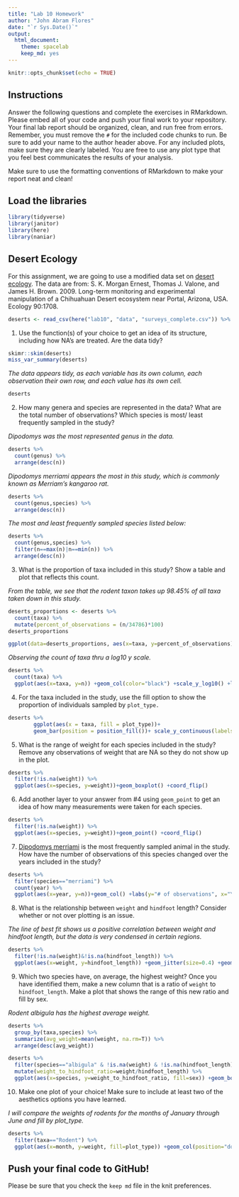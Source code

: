 ```yaml
---
title: "Lab 10 Homework"
author: "John Abram Flores"
date: "`r Sys.Date()`"
output:
  html_document: 
    theme: spacelab
    keep_md: yes
---
```


```r
knitr::opts_chunk$set(echo = TRUE)
```

## Instructions
Answer the following questions and complete the exercises in RMarkdown. Please embed all of your code and push your final work to your repository. Your final lab report should be organized, clean, and run free from errors. Remember, you must remove the `#` for the included code chunks to run. Be sure to add your name to the author header above. For any included plots, make sure they are clearly labeled. You are free to use any plot type that you feel best communicates the results of your analysis.  

Make sure to use the formatting conventions of RMarkdown to make your report neat and clean!  

## Load the libraries
```r
library(tidyverse)
library(janitor)
library(here)
library(naniar)
``` 

## Desert Ecology
For this assignment, we are going to use a modified data set on [desert ecology](http://esapubs.org/archive/ecol/E090/118/). The data are from: S. K. Morgan Ernest, Thomas J. Valone, and James H. Brown. 2009. Long-term monitoring and experimental manipulation of a Chihuahuan Desert ecosystem near Portal, Arizona, USA. Ecology 90:1708.
```r
deserts <- read_csv(here("lab10", "data", "surveys_complete.csv")) %>% clean_names
```

1. Use the function(s) of your choice to get an idea of its structure, including how NA's are treated. Are the data tidy?  
```r
skimr::skim(deserts)
miss_var_summary(deserts)
```

*The data appears tidy, as each variable has its own column, each observation their own row, and each value has its own cell.*
```r
deserts
```

2. How many genera and species are represented in the data? What are the total number of observations? Which species is most/ least frequently sampled in the study?

*Dipodomys was the most represented genus in the data.*
```r
deserts %>%
  count(genus) %>%
  arrange(desc(n))
```

*Dipodomys merriami appears the most in this study, which is commonly known as Merriam's kangaroo rat.*
```r
deserts %>%
  count(genus,species) %>%
  arrange(desc(n))
```

*The most and least frequently sampled species listed below:*
```r
deserts %>%
  count(genus,species) %>%
  filter(n==max(n)|n==min(n)) %>%
  arrange(desc(n))
```

3. What is the proportion of taxa included in this study? Show a table and plot that reflects this count.

*From the table, we see that the rodent taxon takes up 98.45% of all taxa taken down in this study.*
```r
deserts_proportions <- deserts %>%
  count(taxa) %>%
  mutate(percent_of_observations = (n/34786)*100)
deserts_proportions
```

```r
ggplot(data=deserts_proportions, aes(x=taxa, y=percent_of_observations)) +geom_col(color="black") + labs(x="Taxa", y="% of Observations", title="Percentage of taxa in study")
```

*Observing the count of taxa thru a log10 y scale.*
```r
deserts %>%
  count(taxa) %>%
  ggplot(aes(x=taxa, y=n)) +geom_col(color="black") +scale_y_log10() +labs(y="# of observations (log10)", x="Taxa", title="Proportion of taxa (log10 of observations") 
```

4. For the taxa included in the study, use the fill option to show the proportion of individuals sampled by `plot_type.`

```r
deserts %>% 
		ggplot(aes(x = taxa, fill = plot_type))+
		geom_bar(position = position_fill())+ scale_y_continuous(labels = scales::percent)+coord_flip()
```

5. What is the range of weight for each species included in the study? Remove any observations of weight that are NA so they do not show up in the plot.

```r
deserts %>%
  filter(!is.na(weight)) %>%
  ggplot(aes(x=species, y=weight))+geom_boxplot() +coord_flip()
```

6. Add another layer to your answer from #4 using `geom_point` to get an idea of how many measurements were taken for each species.

```r
deserts %>%
  filter(!is.na(weight)) %>%
  ggplot(aes(x=species, y=weight))+geom_point() +coord_flip()
```

7. [Dipodomys merriami](https://en.wikipedia.org/wiki/Merriam's_kangaroo_rat) is the most frequently sampled animal in the study. How have the number of observations of this species changed over the years included in the study?

```r
deserts %>%
  filter(species=="merriami") %>%
  count(year) %>%
  ggplot(aes(x=year, y=n))+geom_col() +labs(y="# of observations", x="Year", title="Record of Dipodomys merriami throughout the years")
```

8. What is the relationship between `weight` and `hindfoot` length? Consider whether or not over plotting is an issue.

*The line of best fit shows us a positive correlation between weight and hindfoot length, but the data is very condensed in certain regions.*
```r
deserts %>%
  filter(!is.na(weight)&!is.na(hindfoot_length)) %>%
  ggplot(aes(x=weight, y=hindfoot_length)) +geom_jitter(size=0.4) +geom_smooth(method=lm, se=F) +labs(y="Hindfoot length")
```

9. Which two species have, on average, the highest weight? Once you have identified them, make a new column that is a ratio of `weight` to `hindfoot_length`. Make a plot that shows the range of this new ratio and fill by sex.

*Rodent albigula has the highest average weight.*
```r
deserts %>%
  group_by(taxa,species) %>%
  summarize(avg_weight=mean(weight, na.rm=T)) %>%
  arrange(desc(avg_weight))
```

```r
deserts %>%
  filter(species=="albigula" & !is.na(weight) & !is.na(hindfoot_length)) %>%
  mutate(weight_to_hindfoot_ratio=weight/hindfoot_length) %>%
  ggplot(aes(x=species, y=weight_to_hindfoot_ratio, fill=sex)) +geom_boxplot() +labs(title="Ranges of Rodent albigula weight:hindfoot length ratios by sex", y="Weight to Hindfoot ratio")
```

10. Make one plot of your choice! Make sure to include at least two of the aesthetics options you have learned.

*I will compare the weights of rodents for the months of January through June and fill by plot_type.*

```r
deserts %>%
  filter(taxa=="Rodent") %>%
  ggplot(aes(x=month, y=weight, fill=plot_type)) +geom_col(position="dodge") +xlim(0,6.75) +labs(title="Rodent weights compared by month and plot type")
```


## Push your final code to GitHub!
Please be sure that you check the `keep md` file in the knit preferences. 